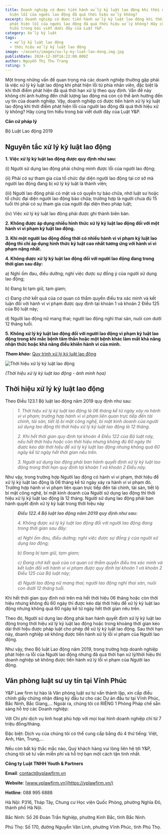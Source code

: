 ```yaml
---
title: Doanh nghiệp có được tiến hành xử lý kỷ luật lao động khi thời điểm phát
  hiện lỗi của người lao động đã quá thời hiệu xử lý không?
excerpt: Doanh nghiệp có được tiến hành xử lý kỷ luật lao động khi thời điểm
  phát hiện lỗi của người lao động đã quá thời hiệu xử lý không? Hãy cùng tìm
  hiểu trong bài viết dưới đây của Luật Y&P.
category: Xử lý kỷ luật
tags:
  - xử lý kỷ luật lao động
  - thời hiệu xử lý kỷ luật lao động
image: ~/assets/images/xu-ly-ky-luat-lao-dong.img.jpg
publishDate: 2024-12-30T16:22:00.000Z
author: Nguyễn Thị Thu Trang
rating: 5
---
```

Một trong những vấn đề quan trọng mà các doanh nghiệp thường gặp phải là việc xử lý kỷ luật lao động khi phát hiện lỗi từ phía nhân viên, đặc biệt là khi thời điểm phát hiện đã quá thời hạn xử lý theo quy định. Vấn đề này không chỉ ảnh hưởng đến chất lượng lao động mà còn có thể ảnh hưởng đến uy tín của doanh nghiệp. Vậy, doanh nghiệp có được tiến hành xử lý kỷ luật lao động khi thời điểm phát hiện lỗi của người lao động đã quá thời hiệu xử lý không? Hãy cùng tìm hiểu trong bài viết dưới đây của Luật Y&P.

**Căn cứ pháp lý**

Bộ Luật Lao động 2019

## Nguyên tắc xử lý kỷ luật lao động

**1. Việc xử lý kỷ luật lao động được quy định như sau:**

(i) Người sử dụng lao động phải chứng minh được lỗi của người lao động;

(ii) Phải có sự tham gia của tổ chức đại diện người lao động tại cơ sở mà người lao động đang bị xử lý kỷ luật là thành viên;

(iii) Người lao động phải có mặt và có quyền tự bào chữa, nhờ luật sư hoặc tổ chức đại diện người lao động bào chữa; trường hợp là người chưa đủ 15 tuổi thì phải có sự tham gia của người đại diện theo pháp luật;

(iv) Việc xử lý kỷ luật lao động phải được ghi thành biên bản.

**2. Không được áp dụng nhiều hình thức xử lý kỷ luật lao động đối với một hành vi vi phạm kỷ luật lao động.**

**3. Khi một người lao động đồng thời có nhiều hành vi vi phạm kỷ luật lao động thì chỉ áp dụng hình thức kỷ luật cao nhất tương ứng với hành vi vi phạm nặng nhất.**

**4. Không được xử lý kỷ luật lao động đối với người lao động đang trong thời gian sau đây:**

a) Nghỉ ốm đau, điều dưỡng; nghỉ việc được sự đồng ý của người sử dụng lao động;

b) Đang bị tạm giữ, tạm giam;

c) Đang chờ kết quả của cơ quan có thẩm quyền điều tra xác minh và kết luận đối với hành vi vi phạm được quy định tại khoản 1 và khoản 2 Điều 125 của Bộ luật này;

d) Người lao động nữ mang thai; người lao động nghỉ thai sản, nuôi con dưới 12 tháng tuổi.

**5. Không xử lý kỷ luật lao động đối với người lao động vi phạm kỷ luật lao động trong khi mắc bệnh tâm thần hoặc một bệnh khác làm mất khả năng nhận thức hoặc khả năng điều khiển hành vi của mình.**

***Tham khảo:*** [Quy trình xử lý kỷ luật lao động](https://yplawfirm.vn/lao-dong/quy-trinh-xu-ly-ky-luat-lao-dong)

![Thời hiệu xử lý kỷ luật lao động ](~/assets/images/thoi-hieu-xu-ly-ky-luat-lao-dong.-img.jpg "Thời hiệu xử lý kỷ luật lao động ")

*(Thời hiệu xử lý kỷ luật lao động - ảnh minh họa)*

## Thời hiệu xử lý kỷ luật lao động

Theo Điều 123.1 Bộ luật lao động năm 2019 quy định như sau:

> *1. Thời hiệu xử lý kỷ luật lao động là 06 tháng kể từ ngày xảy ra hành vi vi phạm; trường hợp hành vi vi phạm liên quan trực tiếp đến tài chính, tài sản, tiết lộ bí mật công nghệ, bí mật kinh doanh của người sử dụng lao động thì thời hiệu xử lý kỷ luật lao động là 12 tháng.*
>
> *2. Khi hết thời gian quy định tại khoản 4 Điều 122 của Bộ luật này, nếu hết thời hiệu hoặc còn thời hiệu nhưng không đủ 60 ngày thì được kéo dài thời hiệu để xử lý kỷ luật lao động nhưng không quá 60 ngày kể từ ngày hết thời gian nêu trên.*
>
> *3. Người sử dụng lao động phải ban hành quyết định xử lý kỷ luật lao động trong thời hạn quy định tại khoản 1 và khoản 2 Điều này.*

Như vậy, trong trường hợp Người lao động có hành vi vi phạm, thời hiệu để xử lý kỷ luật lao động là 06 tháng kể từ ngày xảy ra hành vi vi phạm đó. Trường hợp hành vi vi phạm liên quan trực tiếp đến tài chính, tài sản, tiết lộ bí mật công nghệ, bí mật kinh doanh của Người sử dụng lao động thì thời hiệu xử lý kỷ luật lao động là 12 tháng. Người sử dụng lao động phải ban hành quyết định xử lý kỷ luật trong thời hiệu này

> ***Điều 122.4 Bộ luật lao động năm 2019 quy định như sau:***
>
> *4. Không được xử lý kỷ luật lao động đối với người lao động đang trong thời gian sau đây:*
>
> *a) Nghỉ ốm đau, điều dưỡng; nghỉ việc được sự đồng ý của người sử dụng lao động;*
>
> *b) Đang bị tạm giữ, tạm giam;*
>
> *c) Đang chờ kết quả của cơ quan có thẩm quyền điều tra xác minh và kết luận đối với hành vi vi phạm được quy định tại khoản 1 và khoản 2 Điều 125 của Bộ luật này;*
>
> *d) Người lao động nữ mang thai; người lao động nghỉ thai sản, nuôi con dưới 12 tháng tuổi.*

Khi hết thời gian quy định nói trên mà hết thời hiệu 06 tháng hoặc còn thời hiệu nhưng không đủ 60 ngày thì được kéo dài thời hiệu để xử lý kỷ luật lao động nhưng không quá 60 ngày kể từ ngày hết thời gian nêu trên.

Theo đó, Người sử dụng lao động phải ban hành quyết định xử lý kỷ luật lao động trong thời hiệu xử lý kỷ luật lao động hoặc trong khoảng thời gian kéo dài thời hiệu được pháp luật cho phép để xử lý kỷ luật lao động. Sau thời hạn này, doanh nghiệp sẽ không được tiến hành xử lý lỗi vi phạm của Người lao động.

Như vậy, theo Bộ luật Lao động năm 2019, trong trường hợp doanh nghiệp phát hiện ra lỗi của Người lao động nhưng đã quá thời hạn xử lý/thời hiệu thì doanh nghiệp sẽ không được tiến hành xử lý lỗi vi phạm của Người lao động.

## Văn phòng luật sư uy tín tại Vĩnh Phúc

Y&P Law firm tự hào là Văn phòng luật sư tư vấn thành lập, xin cấp điều chỉnh giấy chứng nhận đăng ký đầu tư cho các Dự án đầu tư tại Vĩnh Phúc, Bắc Ninh, Bắc Giang,… Ngoài ra, chúng tôi có RIÊNG 1 Phòng Pháp chế sẵn sàng hỗ trợ các Doanh nghiệp:

Với Chi phí dịch vụ linh hoạt phù hợp với mọi loại hình doanh nghiệp chỉ từ 7 triệu đồng/tháng.

Đặc biệt: Dịch vụ của chúng tôi có thể cung cấp bằng đủ 4 thứ tiếng: Việt, Anh, Hàn, Trung,…

Nếu còn bất kỳ thắc mắc nào, Quý khách hàng vui lòng liên hệ tới Y&P, chúng tôi sẽ tư vấn miễn phí và hỗ trợ bạn một cách tận tình nhất.

**Công ty Luật TNHH Youth & Partners**

**Email**: contact@yplawfirm.vn

**Website**: [www.yplawfirm.vn](https://yplawfirm.vn/)

**Hotline**: 088 995 6888

Hà Nội: P316, Tháp Tây, Chung cư Học viện Quốc Phòng, phường Nghĩa Đô, thành phố Hà Nội.

Bắc Ninh: Số 26 Đoàn Trần Nghiệp, phường Kinh Bắc, tỉnh Bắc Ninh.

Phú Thọ: Số 170, đường Nguyễn Văn Linh, phường Vĩnh Phúc, tỉnh Phú Thọ.
